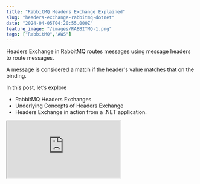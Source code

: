 ```yaml
---
title: "RabbitMQ Headers Exchange Explained"
slug: "headers-exchange-rabbitmq-dotnet"
date: "2024-04-05T04:20:55.000Z"
feature_image: "/images/RABBITMQ-1.png"
tags: ["RabbitMQ","AWS"]
---
```


Headers Exchange in RabbitMQ routes messages using message headers to route messages.

A message is considered a match if the header's value matches that on the binding.

In this post, let’s explore

*   RabbitMQ Headers Exchanges
*   Underlying Concepts of Headers Exchange
*   Headers Exchange in action from a .NET application.

<iframe src="https://www.youtube.com/embed/2x2nHN8V0cg?feature=oembed" />

I use [Amazon MQ](https://aws.amazon.com/amazon-mq/?ref=rahulpnath.com), a managed message broker service that supports ActiveMQ and RabbitMQ engine types, to host my RabbitMQ instance. However, you can use [one of the various options that RabbitMQ provides](https://www.rabbitmq.com/download.html?ref=rahulpnath.com) to host your instance.

_This article is sponsored by AWS and is part of my_ [_RabbitMQ Series_](/posts/tag/rabbitmq/)_._

What is a RabbitMQ Headers Exchange?
------------------------------------

Headers Exchange in RabbitMQ uses message header attributes to route messages.

Since a message can contain more than one header value, Headers Exchange supports routing on multiple attributes.

> _Headers Exchange is referred to as a 'Direct Exchange on steroids'_

With Headers Exchange, we are not limited to one routing key but use multiple header keys to specify the binding.

When a message is sent, the Sender also populates header attributes.

![](/images/image.png)

Sender specifies the header attributes and associated values when sending messages to the Exchange.

_The headers property is a key/value table allowing user-defined keys and values._

The Receiver sets up the Queue and the associated Bindings on the Queue.

### Any or All Match on Header Attributes

The Binding can be set up to match all or any one of the Header attributes on the message. This means that the message is considered a match only when all the header attributes are an exact match or any one of the attributes matches.

![](/images/image-1.png)

x-match binding argument specifies whether all header attributes must match or any one of the header attributes must match.

The `x-match` attribute on the Binding is used to specify this.

*   all → matches all header values
*   any → matches any one header value

### Message Routing in RabbitMQ Headers Exchange

When a message is sent to the Headers exchange it inspects the header attributes on the message and that on the binding to decide which Queues to send a copy of the message to.

Depending on the `x-match` binding attribute, it either compares all the header attributes and any one of the attributes to create a match.

![](/images/image-2.png)

In the above scenario, the message has two header attributes `location` and `temperature` with values of 'sydney' and 25.

Since the first binding (from the left) has an `x-match` value set to `all` and the `location` and `temperature` header values specified match that on the message it gets sent to that queue.

The second binding (middle one) has an `x-match` set to `all` and only one header, `location` specified with a value of `brisbane`. Since it does not match with that on the message, that queue does not receive a copy of the message.

The third binding has the `x-match` of `any` and has the `location` set to 'brisbane' and the `temperature` to 25. In this case, since one of the headers, `temperature`, matches that on the message, a copy of the message is sent to the queue.

RabbitMQ Headers Exchange From .NET
-----------------------------------

We will use a NuGet package, [RabbitMQ.Client](https://www.nuget.org/packages/RabbitMQ.Client?ref=rahulpnath.com), to connect and send/receive messages from RabbitMQ.

If you are new to building RabbitMQ from .NET applications, check out the Getting Started article below.

[

Amazon MQ RabbitMQ: A Reliable Messaging Solution for Your .NET Projects

RabbitMQ is a powerful open-source message broker facilitating communication between systems or applications. Let’s learn how to get started using RabbitMQ on Amazon MQ from .NET application.

![](/images/logo-512x512.png)Rahul NathRahul Pulikkot Nath

![](/images/rabbit-mq-dotnet.png)

](/posts/amazon-mq-rabbitmq-dotnet/)

### Create and Send Messages to Headers Exchange From .NET

Exchanges are created using the Channel.

The `ExchangeDeclare` the method takes in an exchange name and its type. Below is an example of creating a RabbitMQ Headers Exchange in .NET.

```csharp
var factory = new ConnectionFactory()
{
```
        Uri = new Uri("YOUR RABBIT INSTANCE URI"),
        Port = 5671,
        UserName = "<USERNAME FROM CONFIGURATION FILE>",
        Password = "<PASSWORD FROM CONFIGURATION FILE>"
    };
    
```csharp
using var connection = factory.CreateConnection();
using var channel = connection.CreateModel();
```
    
```csharp
var exchangeName = "weather_headers";
channel.ExchangeDeclare(exchangeName, ExchangeType.Headers);
```

When sending a message, the sender specifies the Exchange, message body, and message headers.

```csharp
var basicProps = channel.CreateBasicProperties();
basicProps.Headers = new Dictionary<string, object>()
{
```
        {"location", location},
        {"temperature", temperature}
```text
};
channel.BasicPublish(exchangeName, routingKey, basicProps, body);
```

The above code uses the `CreateBasicProperties` method on the channel to construct the instance to add in the Headers.

The `routingKey` is ignored in the case of Headers Exchange. You can pass that as an empty string.

### Set up Binding on RabbitMQ Headers Exchange From .NET

Messages are routed to Queues from Exchanges using the Binding information.

To create a Queue, use the `QueueDeclare` method. It will create a new Queue only if one doesn't exist with the same name.

```csharp
var factory = new ConnectionFactory()
{
```
        Uri = new Uri("YOUR RABBIT INSTANCE URI"),
        Port = 5671,
        UserName = "<USERNAME FROM CONFIGURATION FILE>",
        Password = "<PASSWORD FROM CONFIGURATION FILE>"
    };
    
```csharp
using var connection = factory.CreateConnection();
using var channel = connection.CreateModel();
```
    
    channel.QueueDeclare(queueName, false, false, false, null);
    
```csharp
var bindingHeaders = new Dictionary<string, object>()
{
```
        {"x-match", match},
        {"location", location}
```csharp
};
if (!string.IsNullOrEmpty(temperature))
```
        bindingHeaders.Add("temperature", temperature);
    
    channel.QueueBind(queueName, "weather_headers", routingKey:string.Empty, bindingHeaders);

The above code sets up the Binding using the `QueeuBind` method on the channel passing in the `queueName`, `exchangeName` and also the binding headers.

Once the Sender and Receiver applications are running, you can see the Exchange and its details in the RabbitMQ Management console.

Below is the snapshot of the `weather_headers` exchange, with three Bindings set up and the associated binding headers set up.

![](/images/image-3.png)

RabbitMQ Management Console showing the Headers Exchange, Queues and Bindings set up.

You can find the complete source code for this blog post sample [here.](https://github.com/rahulpnath/youtube-samples/tree/main/rabbit-mq/07%20exchange-headers)